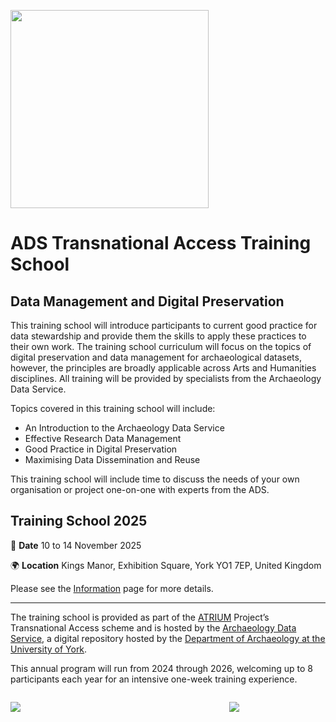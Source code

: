 ![](figs/ads-logotype.png){fig-alt="ADS Logo" fig-align="center" width="317"}

# ADS Transnational Access Training School

## Data Management and Digital Preservation

This training school will introduce participants to current good practice for data stewardship and provide them the skills to apply these practices to their own work. The training school curriculum will focus on the topics of digital preservation and data management for archaeological datasets, however, the principles are broadly applicable across Arts and Humanities disciplines. All training will be provided by specialists from the Archaeology Data Service.

Topics covered in this training school will include:

-   An Introduction to the Archaeology Data Service
-   Effective Research Data Management
-   Good Practice in Digital Preservation
-   Maximising Data Dissemination and Reuse

This training school will include time to discuss the needs of your own organisation or project one-on-one with experts from the ADS.

## Training School 2025

📆 **Date** 10 to 14 November 2025

🌍 **Location** Kings Manor, Exhibition Square, York YO1 7EP, United Kingdom

Please see the [Information](info.qmd) page for more details.

------------------------------------------------------------------------

The training school is provided as part of the [ATRIUM](https://atrium-research.eu/travel-grants/) Project's Transnational Access scheme and is hosted by the [Archaeology Data Service](https://archaeologydataservice.ac.uk/){.external}, a digital repository hosted by the [Department of Archaeology at the University of York](https://www.york.ac.uk/archaeology/){.external}.

This annual program will run from 2024 through 2026, welcoming up to 8 participants each year for an intensive one-week training experience.

:::::: columns
::: {.column width="40%"}
[![](figs/Clay_atrium.png)](https://atrium-research.eu)
:::

::: {.column width="20%"}
:::

::: {.column width="30%"}
[![](figs/UOY-Logo_black.png)](https://www.york.ac.uk/)
:::
::::::
